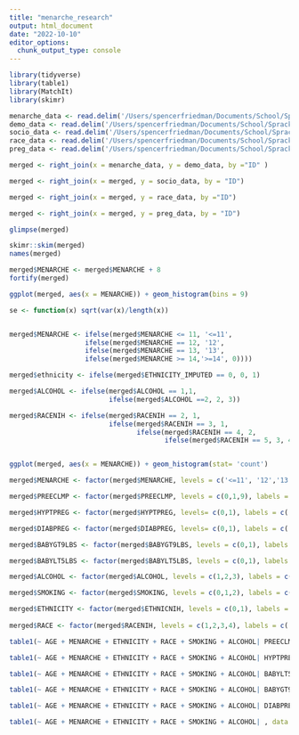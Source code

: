 ```yaml
---
title: "menarche_research"
output: html_document
date: "2022-10-10"
editor_options: 
  chunk_output_type: console
---
```


```r
library(tidyverse)
library(table1)
library(MatchIt)
library(skimr)
```


```r
menarche_data <- read.delim('/Users/spencerfriedman/Documents/School/Spracklen_lab/f31_ctos_inv.dat')
demo_data <- read.delim('/Users/spencerfriedman/Documents/School/Spracklen_lab/dem_ctos_inv.dat')
socio_data <- read.delim('/Users/spencerfriedman/Documents/School/Spracklen_lab/f34_ctos_inv.dat')
race_data <- read.delim('/Users/spencerfriedman/Documents/School/Spracklen_lab/f41_imputed_ctos_inv.dat')
preg_data <- read.delim('/Users/spencerfriedman/Documents/School/Spracklen_lab/f158_ctos_inv.dat')
```

```r
merged <- right_join(x = menarche_data, y = demo_data, by ="ID" )

merged <- right_join(x = merged, y = socio_data, by = "ID")

merged <- right_join(x = merged, y = race_data, by ="ID")

merged <- right_join(x = merged, y = preg_data, by = "ID")
```


```r
glimpse(merged)
```

```r
skimr::skim(merged)
names(merged)
```

```r

merged$MENARCHE <- merged$MENARCHE + 8
fortify(merged)

```

```r
ggplot(merged, aes(x = MENARCHE)) + geom_histogram(bins = 9)
```

```r
se <- function(x) sqrt(var(x)/length(x))
```



```r

```

```r
merged$MENARCHE <- ifelse(merged$MENARCHE <= 11, '<=11', 
                   ifelse(merged$MENARCHE == 12, '12', 
                   ifelse(merged$MENARCHE == 13, '13', 
                   ifelse(merged$MENARCHE >= 14,'>=14', 0))))

merged$ethnicity <- ifelse(merged$ETHNICITY_IMPUTED == 0, 0, 1)

merged$ALCOHOL <- ifelse(merged$ALCOHOL == 1,1, 
                         ifelse(merged$ALCOHOL ==2, 2, 3))

merged$RACENIH <- ifelse(merged$RACENIH == 2, 1,
                         ifelse(merged$RACENIH == 3, 1,
                                ifelse(merged$RACENIH == 4, 2, 
                                       ifelse(merged$RACENIH == 5, 3, 4))))


ggplot(merged, aes(x = MENARCHE)) + geom_histogram(stat= 'count')
```
```r
merged$MENARCHE <- factor(merged$MENARCHE, levels = c('<=11', '12','13','>=14'), labels = c('<=11', '12','13','>=14'))

merged$PREECLMP <- factor(merged$PREECLMP, levels = c(0,1,9), labels = c('No Preeclampsia during pregnancy','Preeclampsia during pregnancy', 'No Answer'))

merged$HYPTPREG <- factor(merged$HYPTPREG, levels= c(0,1), labels = c('Hypertension during preg','No hypertension during preg'))

merged$DIABPREG <- factor(merged$DIABPREG, levels= c(0,1), labels = c('Diabetes during preg','No Diabetes during preg'))

merged$BABYGT9LBS <- factor(merged$BABYGT9LBS, levels = c(0,1), labels = c("Overweight baby", "Not overweight baby") )

merged$BABYLT5LBS <- factor(merged$BABYLT5LBS, levels = c(0,1), labels = c("Underweight baby",'Not underweight baby'))

merged$ALCOHOL <- factor(merged$ALCOHOL, levels = c(1,2,3), labels = c('Non drinker','Past drinker','Current drinker'))

merged$SMOKING <- factor(merged$SMOKING, levels = c(0,1,2), labels = c('Non smoker','Past smoker','Current smoker'))

merged$ETHNICITY <- factor(merged$ETHNICNIH, levels = c(0,1), labels = c('Not Hispanic/Latino','Hispanic/Latino'))
  
merged$RACE <- factor(merged$RACENIH, levels = c(1,2,3,4), labels = c('Asian/Pacific Islander','Black','White','Other/Unknown'))

```

```r
table1(~ AGE + MENARCHE + ETHNICITY + RACE + SMOKING + ALCOHOL| PREECLMP, data = merged)

table1(~ AGE + MENARCHE + ETHNICITY + RACE + SMOKING + ALCOHOL| HYPTPREG, data = merged)

table1(~ AGE + MENARCHE + ETHNICITY + RACE + SMOKING + ALCOHOL| BABYLT5LBS, data = merged)

table1(~ AGE + MENARCHE + ETHNICITY + RACE + SMOKING + ALCOHOL| BABYGT9LBS, data = merged)

table1(~ AGE + MENARCHE + ETHNICITY + RACE + SMOKING + ALCOHOL| DIABPREG, data = merged)

table1(~ AGE + MENARCHE + ETHNICITY + RACE + SMOKING + ALCOHOL| , data = merged)
```